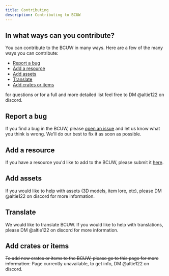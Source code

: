 ---
title: Contributing
description: Contributing to BCUW
---

## In what ways can you contribute?

You can contribute to the BCUW in many ways. Here are a few of the many ways you can contribute:

- [Report a bug](#report-a-bug)
- [Add a resource](#add-a-resource)
- [Add assets](#add-assets)
- [Translate](#translate)
- [Add crates or items](#add-crates-or-items)

for questions or for a full and more detailed list feel free to DM @altie122 on discord.

## Report a bug

If you find a bug in the BCUW, please [open an issue](https://github.com/Unofficial-BlossomCraft-Wikis/BCUW/issues) and let us know what you think is wrong. We'll do our best to fix it as soon as possible.

## Add a resource

If you have a resource you'd like to add to the BCUW, please submit it [here](https://forms.gle/Qx2eANJwPzGGLbZN6).

## Add assets

If you would like to help with assets (3D models, item lore, etc), please DM @altie122 on discord for more information.

## Translate

We would like to translate BCUW. If you would like to help with translations, please DM @altie122 on discord for more information.

## Add crates or items

~~To add new crates or items to the BCUW, please go to this page for more information.~~ Page currently unavailable, to get info, DM @altie122 on discord.